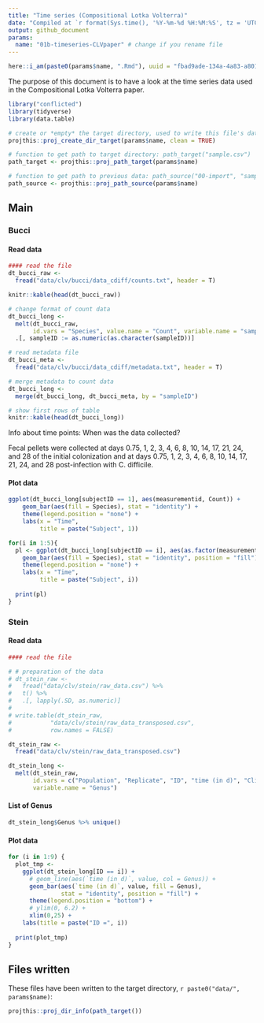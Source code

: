 ```yaml
---
title: "Time series (Compositional Lotka Volterra)"
date: "Compiled at `r format(Sys.time(), '%Y-%m-%d %H:%M:%S', tz = 'UTC')` UTC"
output: github_document
params:
  name: "01b-timeseries-CLVpaper" # change if you rename file
---
```


```r
here::i_am(paste0(params$name, ".Rmd"), uuid = "fbad9ade-134a-4a83-a801-9900003f3395")
```

The purpose of this document is to have a look at the time series data used in the Compositional Lotka Volterra paper.

```r
library("conflicted")
library(tidyverse)
library(data.table)
```


```r
# create or *empty* the target directory, used to write this file's data: 
projthis::proj_create_dir_target(params$name, clean = TRUE)

# function to get path to target directory: path_target("sample.csv")
path_target <- projthis::proj_path_target(params$name)

# function to get path to previous data: path_source("00-import", "sample.csv")
path_source <- projthis::proj_path_source(params$name)
```

## Main

### Bucci

#### Read data

```r
#### read the file
dt_bucci_raw <- 
  fread("data/clv/bucci/data_cdiff/counts.txt", header = T)

knitr::kable(head(dt_bucci_raw))

# change format of count data
dt_bucci_long <-
  melt(dt_bucci_raw,
       id.vars = "Species", value.name = "Count", variable.name = "sampleID") %>% 
  .[, sampleID := as.numeric(as.character(sampleID))]

# read metadata file
dt_bucci_meta <-
  fread("data/clv/bucci/data_cdiff/metadata.txt", header = T)

# merge metadata to count data
dt_bucci_long <-
  merge(dt_bucci_long, dt_bucci_meta, by = "sampleID")

# show first rows of table
knitr::kable(head(dt_bucci_long))

```


Info about time points: When was the data collected?

Fecal pellets were collected at days 0.75, 1, 2, 3, 4, 6, 8, 10, 14, 17, 21, 24, and 28 of the initial colonization 
and at days 0.75, 1, 2, 3, 4, 6, 8, 10, 14, 17, 21, 24, and 28 post-infection with C. difficile.


#### Plot data

```r
ggplot(dt_bucci_long[subjectID == 1], aes(measurementid, Count)) +
    geom_bar(aes(fill = Species), stat = "identity") +
    theme(legend.position = "none") +
    labs(x = "Time",
         title = paste("Subject", 1))

for(i in 1:5){
  pl <- ggplot(dt_bucci_long[subjectID == i], aes(as.factor(measurementid), Count)) +
    geom_bar(aes(fill = Species), stat = "identity", position = "fill") +
    theme(legend.position = "none") +
    labs(x = "Time",
         title = paste("Subject", i))
  
  print(pl)
}

```

### Stein

#### Read data

```r
#### read the file

# # preparation of the data
# dt_stein_raw <-
#   fread("data/clv/stein/raw_data.csv") %>%
#   t() %>%
#   .[, lapply(.SD, as.numeric)]
# 
# write.table(dt_stein_raw,
#           "data/clv/stein/raw_data_transposed.csv",
#           row.names = FALSE)

dt_stein_raw <- 
  fread("data/clv/stein/raw_data_transposed.csv")

dt_stein_long <-
  melt(dt_stein_raw,
       id.vars = c("Population", "Replicate", "ID", "time (in d)", "Clindamycin signal"), 
       variable.name = "Genus")

```


#### List of Genus

```r
dt_stein_long$Genus %>% unique()
```


#### Plot data

```r

for (i in 1:9) {
  plot_tmp <-
    ggplot(dt_stein_long[ID == i]) +
      # geom_line(aes(`time (in d)`, value, col = Genus)) +
      geom_bar(aes(`time (in d)`, value, fill = Genus), 
               stat = "identity", position = "fill") +
      theme(legend.position = "bottom") +
      # ylim(0, 6.2) +
      xlim(0,25) +
    labs(title = paste("ID =", i))
  
  print(plot_tmp)
}

```



## Files written

These files have been written to the target directory, ```r paste0("data/", params$name)```:

```r
projthis::proj_dir_info(path_target())
```
